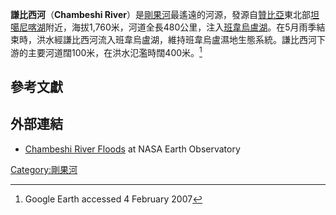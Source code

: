 '''謙比西河'''（'''Chambeshi River'''）是[[剛果河|剛果河]]最遙遠的河源，發源自[[贊比亞|贊比亞]]東北部[[坦噶尼喀湖|坦噶尼喀湖]]附近，海拔1,760米，河道全長480公里，注入[[班韋烏盧湖|班韋烏盧湖]]。在5月雨季結束時，洪水經謙比西河流入班韋烏盧湖，維持班韋烏盧濕地生態系統。謙比西河下游的主要河道闊100米，在洪水氾濫時闊400米。<ref>Google Earth accessed 4 February 2007</ref>

== 參考文獻 ==
{{reflist}}

== 外部連結 ==
* [http://earthobservatory.nasa.gov/Newsroom/NewImages/images.php3?img_id=17552 Chambeshi River Floods]{{Wayback|url=http://earthobservatory.nasa.gov/Newsroom/NewImages/images.php3?img_id=17552 |date=20070802014434 }} at NASA Earth Observatory

{{贊比亞河流}}
{{DEFAULTSORT:Chambeshi}}
[[Category:剛果河|Category:剛果河]]


{{Zambia-geo-stub}}